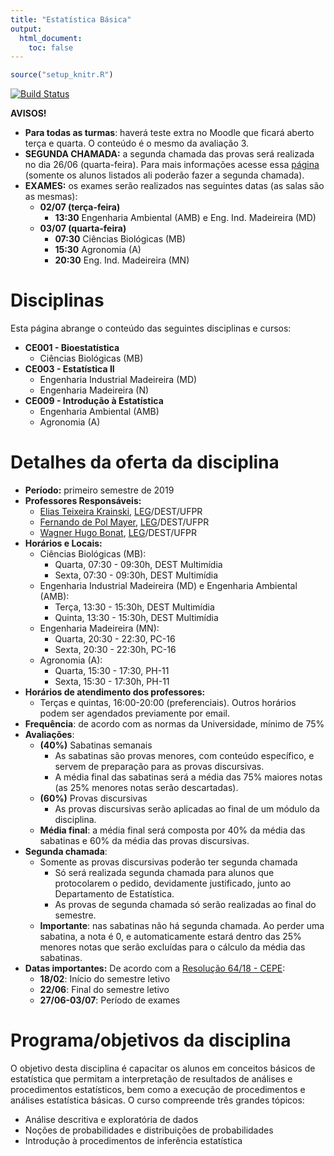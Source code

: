```yaml
---
title: "Estatística Básica"
output:
  html_document:
    toc: false
---
```


```r
source("setup_knitr.R")
```

[![Build Status](https://travis-ci.org/leg-ufpr/estbas.svg?branch=master)](https://travis-ci.org/leg-ufpr/estbas)

<div class="alert alert-danger" role="alert">
**AVISOS!**

- **Para todas as turmas**: haverá teste extra no Moodle que ficará
  aberto terça e quarta. O conteúdo é o mesmo da avaliação 3.
- **SEGUNDA CHAMADA:** a segunda chamada das provas será realizada no
dia 26/06 (quarta-feira). Para mais informações acesse essa
[página](segunda.html) (somente os alunos listados ali poderão fazer a
segunda chamada).
- **EXAMES:** os exames serão realizados nas seguintes datas (as salas
  são as mesmas):
  - **02/07 (terça-feira)**
    - **13:30** Engenharia Ambiental (AMB) e Eng. Ind. Madeireira (MD)
  - **03/07 (quarta-feira)**
    - **07:30** Ciências Biológicas (MB)
    - **15:30** Agronomia (A)
    - **20:30** Eng. Ind. Madeireira (MN)
</div>

# Disciplinas

Esta página abrange o conteúdo das seguintes disciplinas e cursos:

- **CE001 - Bioestatística**
  - Ciências Biológicas (MB)
- **CE003 - Estatística II**
  - Engenharia Industrial Madeireira (MD)
  - Engenharia Madeireira (N)
- **CE009 - Introdução à Estatística**
  - Engenharia Ambiental (AMB)
  - Agronomia (A)

# Detalhes da oferta da disciplina

- **Período:** primeiro semestre de 2019
- **Professores Responsáveis:**
  - [Elias Teixeira Krainski][], [LEG][]/DEST/UFPR
  - [Fernando de Pol Mayer][], [LEG][]/DEST/UFPR
  - [Wagner Hugo Bonat][], [LEG][]/DEST/UFPR
- **Horários e Locais:**
  - Ciências Biológicas (MB):
    - Quarta, 07:30 - 09:30h, DEST Multimídia
    - Sexta, 07:30 - 09:30h, DEST Multimídia
  - Engenharia Industrial Madeireira (MD) e Engenharia Ambiental (AMB):
    - Terça, 13:30 - 15:30h, DEST Multimídia
    - Quinta, 13:30 - 15:30h, DEST Multimídia
  - Engenharia Madeireira (MN):
    - Quarta, 20:30 - 22:30, PC-16
    - Sexta, 20:30 - 22:30h, PC-16
  - Agronomia (A):
    - Quarta, 15:30 - 17:30, PH-11
    - Sexta, 15:30 - 17:30h, PH-11
- **Horários de atendimento dos professores:**
    - Terças e quintas, 16:00-20:00 (preferenciais). Outros horários
      podem ser agendados previamente por email.
- **Frequência**: de acordo com as normas da Universidade, mínimo de 75%
- **Avaliações**:
  - **(40%)** Sabatinas semanais
    - As sabatinas são provas menores, com conteúdo específico, e servem
      de preparação para as provas discursivas.
    - A média final das sabatinas será a média das 75% maiores notas (as
    25% menores notas serão descartadas).
  - **(60%)** Provas discursivas
    - As provas discursivas serão aplicadas ao final de um módulo da
      disciplina.
  - **Média final**: a média final será composta por 40% da média das
    sabatinas e 60% da média das provas discursivas.
- **Segunda chamada**:
  - Somente as provas discursivas poderão ter segunda chamada
    - Só será realizada segunda chamada para alunos que protocolarem o
      pedido, devidamente justificado, junto ao Departamento de
      Estatística.
    - As provas de segunda chamada só serão realizadas ao final do
      semestre.
  - **Importante**: nas sabatinas não há segunda chamada. Ao perder
  uma sabatina, a nota é 0, e automaticamente estará dentro das 25%
  menores notas que serão excluídas para o cálculo da média das
  sabatinas.
- **Datas importantes:** De acordo com a [Resolução 64/18 - CEPE][]:
    - **18/02**: Início do semestre letivo
    - **22/06**: Final do semestre letivo
    - **27/06-03/07**: Período de exames

# Programa/objetivos da disciplina

O objetivo desta disciplina é capacitar os alunos em conceitos básicos
de estatística que permitam a interpretação de resultados de análises e
procedimentos estatísticos, bem como a execução de procedimentos e
análises estatística básicas. O curso compreende três grandes tópicos:

- Análise descritiva e exploratória de dados
- Noções de probabilidades e distribuições de probabilidades
- Introdução à procedimentos de inferência estatística

<!-- links -->

[Elias Teixeira Krainski]: http://www.leg.ufpr.br/~elias/
[Fernando de Pol Mayer]: http://leg.ufpr.br/~fernandomayer
[Wagner Hugo Bonat]: http://leg.ufpr.br/~wbonat
[LEG]: http://www.leg.ufpr.br
[Resolução 64/18 - CEPE]: http://www.est.ufpr.br/calendario/cepe6418.pdf
